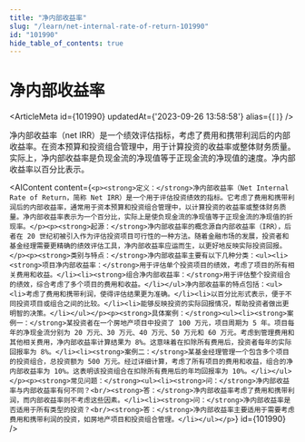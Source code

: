```yaml
---
title: "净内部收益率"
slug: "/learn/net-internal-rate-of-return-101990"
id: "101990"
hide_table_of_contents: true
---
```



# 净内部收益率

<ArticleMeta id={101990} updatedAt={'2023-09-26 13:58:58'} alias={`[]`} />
<div className='border-solid border-b border-t-0 my-4 border-[var(--ifm-color-gray-300)]' />

净内部收益率（net IRR）是一个绩效评估指标，考虑了费用和携带利润后的内部收益率。在资本预算和投资组合管理中，用于计算投资的收益率或整体财务质量。实际上，净内部收益率是负现金流的净现值等于正现金流的净现值的速度。净内部收益率以百分比表示。

<AIContent content={`<p><strong>定义：</strong>净内部收益率（Net Internal Rate of Return，简称 Net IRR）是一个用于评估投资绩效的指标。它考虑了费用和携带利润后的内部收益率，通常用于资本预算和投资组合管理中，以计算投资的收益率或整体财务质量。净内部收益率表示为一个百分比，实际上是使负现金流的净现值等于正现金流的净现值的折现率。</p><p><strong>起源：</strong>净内部收益率的概念源自内部收益率（IRR），后者在 20 世纪初被引入作为评估投资项目可行性的一种方法。随着金融市场的发展，投资者和基金经理需要更精确的绩效评估工具，净内部收益率应运而生，以更好地反映实际投资回报。</p><p><strong>类别与特点：</strong>净内部收益率主要有以下几种分类：<ul><li><strong>项目净内部收益率：</strong>用于评估单个投资项目的绩效，考虑了项目的所有相关费用和收益。</li><li><strong>组合净内部收益率：</strong>用于评估整个投资组合的绩效，综合考虑了多个项目的费用和收益。</li></ul>净内部收益率的特点包括：<ul><li>考虑了费用和携带利润，使得评估结果更为准确。</li><li>以百分比形式表示，便于不同投资项目或组合之间的比较。</li><li>能够反映投资的实际回报情况，帮助投资者做出更明智的决策。</li></ul></p><p><strong>具体案例：</strong><ul><li><strong>案例一：</strong>某投资者在一个房地产项目中投资了 100 万元，项目周期为 5 年。项目每年的净现金流分别为 20 万元、30 万元、40 万元、50 万元和 60 万元。考虑到管理费用和其他相关费用，净内部收益率计算结果为 8%。这意味着在扣除所有费用后，投资者每年的实际回报率为 8%。</li><li><strong>案例二：</strong>某基金经理管理一个包含多个项目的投资组合，总投资额为 500 万元。经过详细计算，考虑了所有项目的费用和收益，组合的净内部收益率为 10%。这表明该投资组合在扣除所有费用后的年均回报率为 10%。</li></ul></p><p><strong>常见问题：</strong><ul><li><strong>问：</strong>净内部收益率与内部收益率有何不同？<br/><strong>答：</strong>净内部收益率考虑了费用和携带利润，而内部收益率则不考虑这些因素。</li><li><strong>问：</strong>净内部收益率是否适用于所有类型的投资？<br/><strong>答：</strong>净内部收益率主要适用于需要考虑费用和携带利润的投资，如房地产项目和投资组合管理。</li></ul></p>`} id={101990} />
